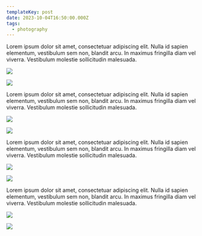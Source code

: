 ```yaml
---
templateKey: post
date: 2023-10-04T16:50:00.000Z
tags:
  - photography
---
```

Lorem ipsum dolor sit amet, consectetuar adipiscing elit. Nulla id sapien elementum, vestibulum sem non, blandit arcu. In maximus fringilla diam vel viverra. Vestibulum molestie sollicitudin malesuada.

![](../../static/assets/20231004-IMG_6997.jpg)

![](../../static/assets/20231004-IMG_7009.jpg)

Lorem ipsum dolor sit amet, consectetuar adipiscing elit. Nulla id sapien elementum, vestibulum sem non, blandit arcu. In maximus fringilla diam vel viverra. Vestibulum molestie sollicitudin malesuada.

![](../../static/assets/20231004-IMG_7032.jpg)

![](../../static/assets/20231004-IMG_7108.jpg)

Lorem ipsum dolor sit amet, consectetuar adipiscing elit. Nulla id sapien elementum, vestibulum sem non, blandit arcu. In maximus fringilla diam vel viverra. Vestibulum molestie sollicitudin malesuada.

![](../../static/assets/20231004-IMG_7126.jpg)

![](../../static/assets/20231004-IMG_7229.jpg)

Lorem ipsum dolor sit amet, consectetuar adipiscing elit. Nulla id sapien elementum, vestibulum sem non, blandit arcu. In maximus fringilla diam vel viverra. Vestibulum molestie sollicitudin malesuada.

![](../../static/assets/20231004-IMG_7332.jpg)

![](../../static/assets/20231004-IMG_7340.jpg)